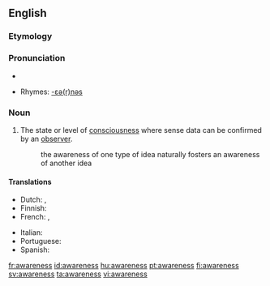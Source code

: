 ==English==

===Etymology===
{{suffix|aware|ness}}

===Pronunciation===
*{{audio|en-us-awareness.ogg|Audio (US)}}

*Rhymes: [[Rhymes:English:-ɛə(r)nəs|-ɛə(r)nəs]]
===Noun===
{{wikipedia}}
{{en-noun|-}}

#The state or level of [[consciousness]] where sense data can be confirmed by an [[observer]].
#: the awareness of one type of idea naturally fosters an awareness of another idea

====Translations====
{{trans-top|the state of consciousness}}
* Dutch: {{t+|nl|besef}}, {{t+|nl|bewustzijn}}
* Finnish: {{t-|fi|tietoisuus}}
* French: {{t+|fr|conscience}}, {{t+|fr|connaissance}}
{{trans-mid}}
* Italian: {{t+|it|coscienza|f}}
* Portuguese: {{t+|pt|consciência|f}}
* Spanish: {{tø|conciencia|f}}
{{trans-bottom}}

[[fr:awareness]]
[[id:awareness]]
[[hu:awareness]]
[[pt:awareness]]
[[fi:awareness]]
[[sv:awareness]]
[[ta:awareness]]
[[vi:awareness]]